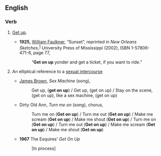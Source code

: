 ==English==

===Verb===
{{infl|en|verb|head=[[get]] [[on]] [[up]]}}

# {{colloquial}} [[get up|Get up]].
#* '''1925,''' [[w:William Faulkner|William Faulkner]], “Sunset”, reprinted in ''New Orleans Sketches'',<sup>[http://books.google.com/books?id=1y3ZEGIGqzYC]</sup> University Press of Mississippi (2002), ISBN 1-57806-471-6, page 77,
#*: “'''Get on up''' yonder and get a ticket, if you want to ride.”
# {{rfv-sense}} An elliptical reference to a [[sexual intercourse]]
#* {{rfdate}} [[w:James Brown|James Brown]], ''Sex Machine'' (song),
#*: Get up, ('''get on up''') / Get up, (get on up) / Stay on the scene, (get on up), like a sex machine, (get on up)
#* {{rfdate}} Dirty Old Ann, ''Turn me on'' (song), chorus,
#*: Turn me on ('''Get on up''') / Turn me out ('''Get on up''') / Make me scream ('''Get on up''') / Make me shout ('''Get on up''') / Turn me on ('''Get on up''') / Turn me out ('''Get on up''') / Make me scream ('''Get on up''') / Make me shout ('''Get on up''')
#*'''1967''' The Esquires' ''Get On Up'' 
#*:[In process]